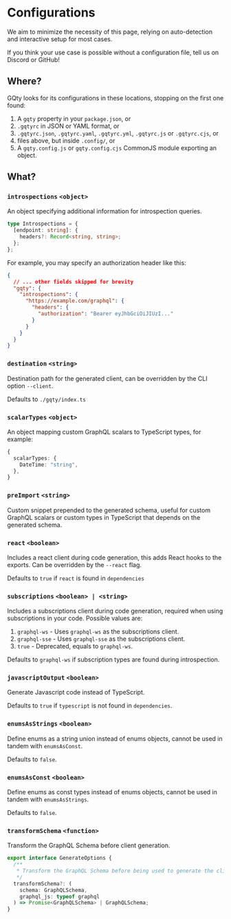 # Configurations

We aim to minimize the necessity of this page, relying on auto-detection
and interactive setup for most cases.

If you think your use case is possible without a configuration file, tell us on
Discord or GitHub!

## Where?

GQty looks for its configurations in these locations, stopping on the first one
found:

1. A `gqty` property in your `package.json`, or
1. `.gqtyrc` in JSON or YAML format, or
1. `.gqtyrc.json`, `.gqtyrc.yaml`, `.gqtyrc.yml`, `.gqtyrc.js` or `.gqtyrc.cjs`, or
1. files above, but inside `.config/`, or
1. A `gqty.config.js` or `gqty.config.cjs` CommonJS module exporting an object.

## What?

### `introspections` `<object>`

An object specifying additional information for introspection queries.

```ts
type Introspections = {
  [endpoint: string]: {
    headers?: Record<string, string>;
  };
};
```

For example, you may specify an authorization header like this:

```json filename="package.json"
{
  // ... other fields skipped for brevity
  "gqty": {
    "introspections": {
      "https://example.com/graphql": {
        "headers": {
          "authorization": "Bearer eyJhbGciOiJIUzI..."
        }
      }
    }
  }
}
```

### `destination` `<string>`

Destination path for the generated client, can be overridden by the CLI option
`--client`.

Defaults to `./gqty/index.ts`

### `scalarTypes` `<object>`

An object mapping custom GraphQL scalars to TypeScript types, for example:

```ts
{
  scalarTypes: {
    DateTime: "string",
  },
}
```

### `preImport` `<string>`

Custom snippet prepended to the generated schema, useful for custom GraphQL
scalars or custom types in TypeScript that depends on the generated schema.

### `react` `<boolean>`

Includes a react client during code generation, this adds React hooks to the
exports. Can be overridden by the `--react` flag.

Defaults to `true` if `react` is found in `dependencies`

### `subscriptions` `<boolean> | <string>`

Includes a subscriptions client during code generation, required when using
subscriptions in your code. Possible values are:

1. `graphql-ws` - Uses `graphql-ws` as the subscriptions client.
1. `graphql-sse` - Uses `graphql-sse` as the subscriptions client.
1. `true` - Deprecated, equals to `graphql-ws`.

Defaults to `graphql-ws` if subscription types are found during introspection.

### `javascriptOutput` `<boolean>`

Generate Javascript code instead of TypeScript.

Defaults to `true` if `typescript` is not found in `dependencies`.

### `enumsAsStrings` `<boolean>`

Define enums as a string union instead of enums objects, cannot be used in
tandem with `enumsAsConst`.

Defaults to `false`.

### `enumsAsConst` `<boolean>`

Define enums as const types instead of enums objects, cannot be used in
tandem with `enumsAsStrings`.

Defaults to `false`.

### `transformSchema` `<function>`

Transform the GraphQL Schema before client generation.

```ts
export interface GenerateOptions {
  /**
   * Transform the GraphQL Schema before being used to generate the client
   */
  transformSchema?: (
    schema: GraphQLSchema,
    graphql_js: typeof graphql
  ) => Promise<GraphQLSchema> | GraphQLSchema;
}
```
